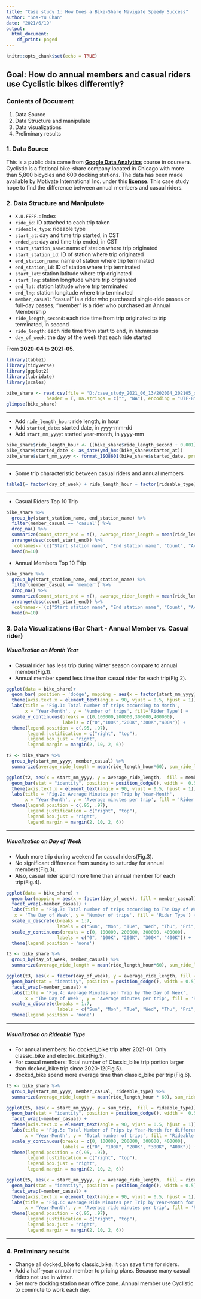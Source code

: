 ```yaml
---
title: "Case study 1: How Does a Bike-Share Navigate Speedy Success"
author: "Soa-Yu Chan"
date: "2021/6/19"
output: 
  html_document: 
    df_print: paged
---
```


```r
knitr::opts_chunk$set(echo = TRUE)
```

## Goal: How do annual members and casual riders use Cyclistic bikes differently?
  
  
### Contents of Document

1. Data Source
2. Data Structure and manipulate
3. Data visualizations
4. Preliminary results
  
  
### 1. Data Source

This is a public data came from [**Google Data Analytics**](https://www.coursera.org/professional-certificates/google-data-analytics) course in coursera.  Cyclistic is a fictional bike-share company located in Chicago with more than 5,800 bicycles and 600 docking stations. The data has been made available by Motivate
International Inc. under this [**license**](https://www.divvybikes.com/data-license-agreement). This case study hope to find the difference between annual members and casual riders.
  
  
### 2. Data Structure and Manipulate

* `X.U.FEFF.`: Index  
* `ride_id`: ID attached to each trip taken  
* `rideable_type`: rideable type  
* `start_at`: day and time trip started, in CST  
* `ended_at`: day and time trip ended, in CST  
* `start_station_name`: name of station where trip originated  
* `start_station_id`: ID of station where trip originated  
* `end_station_name`: name of station where trip terminated  
* `end_station_id`: ID of station where trip terminated  
* `start_lat`: station latitude where trip originated  
* `start_lng`: station longitude where trip originated  
* `end_lat`: station latitude where trip terminated  
* `end_lng`: station longitude where trip terminated  
* `member_casual`: "casual" is a rider who purchased single-ride passes or full-day passes; "member" is a rider who purchased an Annual Membership  
* `ride_length_second`: each ride time from trip originated to trip terminated, in second  
* `ride_length`: each ride time from start to end, in hh:mm:ss
* `day_of_week`: the day of the week that each ride started  

From **2020-04** to **2021-05**. 

```r
library(table1)
library(tidyverse)
library(ggplot2)
library(lubridate)
library(scales)

bike_share <- read.csv(file = "D:/case_study_2021_06_13/202004_202105_divvy_tripdata.csv",
               header = T, na.strings = c("", "NA"), encoding = "UTF-8", sep = ",")
glimpse(bike_share)
```
***  
* Add `ride_length_hour`: ride length, in hour
* Add `started_date`: started date, in yyyy-mm-dd  
* Add `start_mm_yyyy`: started year-month, in yyyy-mm  

```r
bike_share$ride_length_hour <- ((bike_share$ride_length_second + 0.001)/3600) - (0.001 / 3600)
bike_share$started_date <- as_date(ymd_hms(bike_share$started_at))
bike_share$start_mm_yyyy <- format_ISO8601(bike_share$started_date, precision = "ym")
```
***  
* Some trip characteristic between casual riders and annual members

```r
table1(~ factor(day_of_week) + ride_length_hour + factor(rideable_type) + start_mm_yyyy | factor(member_casual), data = bike_share)
```
***  
* Casual Riders Top 10 Trip  

```r
bike_share %>% 
  group_by(start_station_name, end_station_name) %>%
  filter(member_casual == 'casual') %>% 
  drop_na() %>% 
  summarize(count_start_end = n(), average_rider_length = mean(ride_length_hour) * 60) %>% 
  arrange(desc(count_start_end)) %>% 
  `colnames<-`(c("Start station name", "End station name", "Count", "Average minutes per ride")) %>% 
  head(n=10)
```
  
* Annual Members Top 10 Trip  

```r
bike_share %>% 
  group_by(start_station_name, end_station_name) %>%
  filter(member_casual == 'member') %>% 
  drop_na() %>% 
  summarize(count_start_end = n(), average_rider_length = mean(ride_length_hour)*60) %>% 
  arrange(desc(count_start_end)) %>% 
  `colnames<-`(c("Start station name", "End station name", "Count", "Average minutes per ride")) %>% 
  head(n=10)
```
  
  
  
### 3. Data Visualizations (Bar Chart - Annual Member vs. Casual rider)
  
  
##### Visualization on Month Year  
* Casual rider has less trip during winter season compare to annual member(Fig.1).  
* Annual member spend less time than casual rider for each trip(Fig.2).  
```r
ggplot(data = bike_share)+
  geom_bar( position = 'dodge', mapping = aes(x = factor(start_mm_yyyy), fill = member_casual)) +
  theme(axis.text.x = element_text(angle = 90, vjust = 0.5, hjust = 1)) + 
  labs(title = 'Fig.1: Total number of trips according to Month',
       x = 'Year-Month', y = 'Number of trips', fill='Rider Type') +
  scale_y_continuous(breaks = c(0,100000,200000,300000,400000),
                     labels = c("0","100K","200K","300K","400K")) + 
  theme(legend.position = c(.95, .97),
        legend.justification = c("right", "top"),
        legend.box.just = "right",
        legend.margin = margin(2, 10, 2, 6))

t2 <- bike_share %>% 
  group_by(start_mm_yyyy, member_casual) %>% 
  summarize(average_ride_length = mean(ride_length_hour*60), sum_ride_length = sum(ride_length_hour)) 

ggplot(t2, aes(x = start_mm_yyyy, y = average_ride_length,  fill = member_casual)) +
  geom_bar(stat = "identity", position = position_dodge(), width =  0.5) +
  theme(axis.text.x = element_text(angle = 90, vjust = 0.5, hjust = 1)) + 
  labs(title = 'Fig.2: Average Minutes per Trip by Year-Month',
       x = 'Year-Month', y = 'Average minutes per trip', fill = 'Rider Type') +
  theme(legend.position = c(.95, .97),
        legend.justification = c("right", "top"),
        legend.box.just = "right",
        legend.margin = margin(2, 10, 2, 6))

```
  
***  
  
##### Visualization on Day of Week  
* Much more trip during weekend for casual riders(Fig.3).  
* No significant difference from sunday to saturday for annual members(Fig.3).  
* Also, casual rider spend more time than annual member for each trip(Fig.4).  
  
```r
ggplot(data = bike_share) +
  geom_bar(mapping = aes(x = factor(day_of_week), fill = member_casual)) +
  facet_wrap(~member_casual) +
  labs(title = 'Fig.3: Total number of trips according to The Day of Week',
   x = 'The Day of Week', y = 'Number of trips', fill = 'Rider Type') +
  scale_x_discrete(breaks = 1:7,
                   labels = c("Sun", "Mon", "Tue", "Wed", "Thu", "Fri", "Sat")) +
  scale_y_continuous(breaks = c(0, 100000, 200000, 300000, 400000),
                   labels = c("0", "100K", "200K", "300K", "400K")) + 
  theme(legend.position = 'none')

t3 <- bike_share %>% 
  group_by(day_of_week, member_casual) %>% 
  summarize(average_ride_length = mean(ride_length_hour*60), sum_ride_length = sum(ride_length_hour)) 

ggplot(t3, aes(x = factor(day_of_week), y = average_ride_length, fill = member_casual)) +
  geom_bar(stat = "identity", position = position_dodge(), width = 0.5) +
  facet_wrap(~member_casual) +
  labs(title = 'Fig.4: Average Minutes per Trip by The Day of Week',
       x = 'The Day of Week', y = 'Average minutes per trip', fill = 'Rider Type') +
  scale_x_discrete(breaks = 1:7,
                   labels = c("Sun", "Mon", "Tue", "Wed", "Thu", "Fri", "Sat")) +
  theme(legend.position = 'none')

```
  
  
***  
  
##### Visualization on Rideable Type  
* For annual members: No docked_bike trip after 2021-01. Only classic_bike and electric_bike(Fig.5).  
* For casual members: Total number of Classic_bike trip portion larger than docked_bike trip since 2020-12(Fig.5).  
* docked_bike spend more average time than classic_bike per trip(Fig.6).  
```r
t5 <- bike_share %>% 
  group_by(start_mm_yyyy, member_casual, rideable_type) %>% 
  summarize(average_ride_length = mean(ride_length_hour * 60), sum_ride_length = sum(ride_length_hour), sum_trip = n()) 

ggplot(t5, aes(x = start_mm_yyyy, y = sum_trip,  fill = rideable_type)) +
  geom_bar(stat = "identity", position = position_dodge(), width =  0.5) +
  facet_wrap(~member_casual) +
  theme(axis.text.x = element_text(angle = 90, vjust = 0.5, hjust = 1)) + 
  labs(title = 'Fig.5: Total Number of Trips by Year-Month for different Rideable Type',
       x = 'Year-Month', y = 'Total number of trips', fill = 'Rideable Type') +
  scale_y_continuous(breaks = c(0, 100000, 200000, 300000, 400000),
                     labels = c("0", "100K", "200K", "300K", "400K")) +
  theme(legend.position = c(.95, .97),
        legend.justification = c("right", "top"),
        legend.box.just = "right",
        legend.margin = margin(2, 10, 2, 6))

ggplot(t5, aes(x = start_mm_yyyy, y = average_ride_length,  fill = rideable_type)) +
  geom_bar(stat = "identity", position = position_dodge(), width = 0.5) +
  facet_wrap(~member_casual) +
  theme(axis.text.x = element_text(angle = 90, vjust = 0.5, hjust = 1)) + 
  labs(title = 'Fig.6: Average Ride Minutes per Trip by Year-Month for different Rideable Type',
       x = 'Year-Month', y = 'Average ride minutes per trip', fill = 'Rideable Type') +
  theme(legend.position = c(.95, .97),
        legend.justification = c("right", "top"),
        legend.box.just = "right",
        legend.margin = margin(2, 10, 2, 6))
```
  
***  
  
### 4. Preliminary results  
* Change all docked_bike to classic_bike. It can save time for riders.  
* Add a half-year annual member to pricing plans. Because many casual riders not use in winter.  
* Set more docking station near office zone. Annual member use Cyclistic to commute to
work each day.  